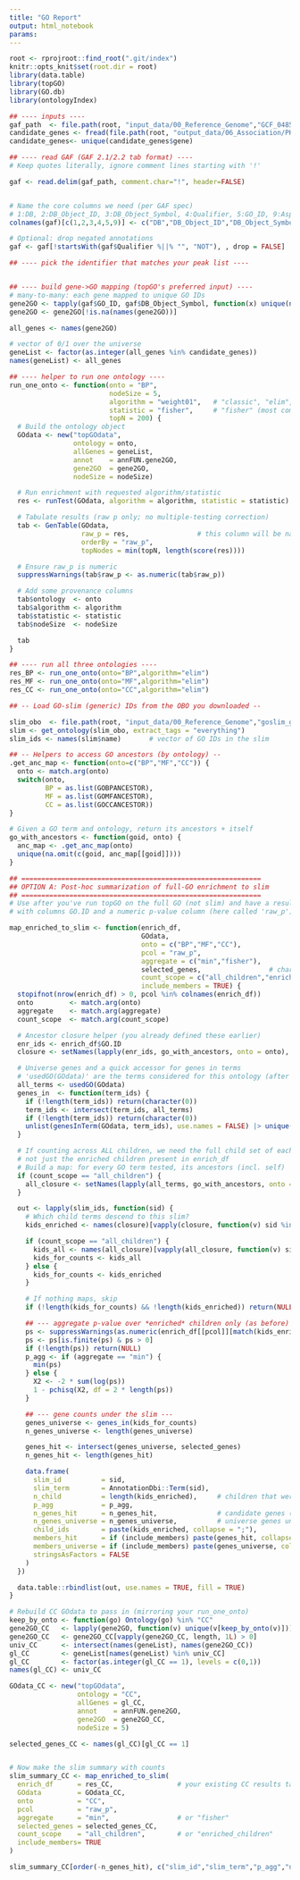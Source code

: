 ```yaml
---
title: "GO Report"
output: html_notebook
params:
---
```


```r
root <- rprojroot::find_root(".git/index")
knitr::opts_knit$set(root.dir = root)
library(data.table)
library(topGO)
library(GO.db)
library(ontologyIndex)
```

```r


## ---- inputs ----
gaf_path  <- file.path(root, "input_data/00_Reference_Genome","GCF_048594095.1-RS_2025_03_gene_ontology.gaf")
candidate_genes <- fread(file.path(root, "output_data/06_Association/PKINGS_ALL_WOB_EXCLUDED", "PKINGS_ALL_WOB_EXCLUDED_TRANSCRIPTS_IN_PEAKS_manual_annos_add.txt"))
candidate_genes<- unique(candidate_genes$gene)

## ---- read GAF (GAF 2.1/2.2 tab format) ----
# Keep quotes literally, ignore comment lines starting with '!'

gaf <- read.delim(gaf_path, comment.char="!", header=FALSE)


# Name the core columns we need (per GAF spec)
# 1:DB, 2:DB_Object_ID, 3:DB_Object_Symbol, 4:Qualifier, 5:GO_ID, 9:Aspect
colnames(gaf)[c(1,2,3,4,5,9)] <- c("DB","DB_Object_ID","DB_Object_Symbol","Qualifier","GO_ID","Aspect")

# Optional: drop negated annotations
gaf <- gaf[!startsWith(gaf$Qualifier %||% "", "NOT"), , drop = FALSE]

## ---- pick the identifier that matches your peak list ----


## ---- build gene->GO mapping (topGO's preferred input) ----
# many-to-many: each gene mapped to unique GO IDs
gene2GO <- tapply(gaf$GO_ID, gaf$DB_Object_Symbol, function(x) unique(na.omit(x)))
gene2GO <- gene2GO[!is.na(names(gene2GO))]

all_genes <- names(gene2GO)

# vector of 0/1 over the universe
geneList <- factor(as.integer(all_genes %in% candidate_genes))
names(geneList) <- all_genes

## ---- helper to run one ontology ----
run_one_onto <- function(onto = "BP",
                         nodeSize = 5,
                         algorithm = "weight01",   # "classic", "elim", "weight", "weight01", "parentchild"
                         statistic = "fisher",     # "fisher" (most common), "ks", "ks.ties"
                         topN = 200) {
  # Build the ontology object
  GOdata <- new("topGOdata",
                ontology = onto,
                allGenes = geneList,
                annot    = annFUN.gene2GO,
                gene2GO  = gene2GO,
                nodeSize = nodeSize)

  # Run enrichment with requested algorithm/statistic
  res <- runTest(GOdata, algorithm = algorithm, statistic = statistic)

  # Tabulate results (raw p only; no multiple-testing correction)
  tab <- GenTable(GOdata,
                  raw_p = res,                 # this column will be named "raw_p"
                  orderBy = "raw_p",
                  topNodes = min(topN, length(score(res))))

  # Ensure raw_p is numeric
  suppressWarnings(tab$raw_p <- as.numeric(tab$raw_p))

  # Add some provenance columns
  tab$ontology  <- onto
  tab$algorithm <- algorithm
  tab$statistic <- statistic
  tab$nodeSize  <- nodeSize

  tab
}

## ---- run all three ontologies ----
res_BP <- run_one_onto(onto="BP",algorithm="elim")
res_MF <- run_one_onto(onto="MF",algorithm="elim")
res_CC <- run_one_onto(onto="CC",algorithm="elim")

```



```r
## -- Load GO-slim (generic) IDs from the OBO you downloaded --

slim_obo  <- file.path(root, "input_data/00_Reference_Genome","goslim_generic.obo")
slim <- get_ontology(slim_obo, extract_tags = "everything")
slim_ids <- names(slim$name)       # vector of GO IDs in the slim

## -- Helpers to access GO ancestors (by ontology) --
.get_anc_map <- function(onto=c("BP","MF","CC")) {
  onto <- match.arg(onto)
  switch(onto,
         BP = as.list(GOBPANCESTOR),
         MF = as.list(GOMFANCESTOR),
         CC = as.list(GOCCANCESTOR))
}

# Given a GO term and ontology, return its ancestors + itself
go_with_ancestors <- function(goid, onto) {
  anc_map <- .get_anc_map(onto)
  unique(na.omit(c(goid, anc_map[[goid]])))
}

## ============================================================
## OPTION A: Post-hoc summarization of full-GO enrichment to slim
## ============================================================
# Use after you've run topGO on the full GO (not slim) and have a results table
# with columns GO.ID and a numeric p-value column (here called 'raw_p').

map_enriched_to_slim <- function(enrich_df,
                                 GOdata,
                                 onto = c("BP","MF","CC"),
                                 pcol = "raw_p",
                                 aggregate = c("min","fisher"),
                                 selected_genes,                 # character vector of candidate genes (the 1’s)
                                 count_scope = c("all_children","enriched_children"),
                                 include_members = TRUE) {
  stopifnot(nrow(enrich_df) > 0, pcol %in% colnames(enrich_df))
  onto         <- match.arg(onto)
  aggregate    <- match.arg(aggregate)
  count_scope  <- match.arg(count_scope)

  # Ancestor closure helper (you already defined these earlier)
  enr_ids <- enrich_df$GO.ID
  closure <- setNames(lapply(enr_ids, go_with_ancestors, onto = onto), enr_ids)

  # Universe genes and a quick accessor for genes in terms
  # 'usedGO(GOdata)' are the terms considered for this ontology (after nodeSize etc.)
  all_terms <- usedGO(GOdata)
  genes_in  <- function(term_ids) {
    if (!length(term_ids)) return(character(0))
    term_ids <- intersect(term_ids, all_terms)
    if (!length(term_ids)) return(character(0))
    unlist(genesInTerm(GOdata, term_ids), use.names = FALSE) |> unique()
  }

  # If counting across ALL children, we need the full child set of each slim across the tested DAG,
  # not just the enriched children present in enrich_df
  # Build a map: for every GO term tested, its ancestors (incl. self)
  if (count_scope == "all_children") {
    all_closure <- setNames(lapply(all_terms, go_with_ancestors, onto = onto), all_terms)
  }

  out <- lapply(slim_ids, function(sid) {
    # Which child terms descend to this slim?
    kids_enriched <- names(closure)[vapply(closure, function(v) sid %in% v, logical(1))]

    if (count_scope == "all_children") {
      kids_all <- names(all_closure)[vapply(all_closure, function(v) sid %in% v, logical(1))]
      kids_for_counts <- kids_all
    } else {
      kids_for_counts <- kids_enriched
    }

    # If nothing maps, skip
    if (!length(kids_for_counts) && !length(kids_enriched)) return(NULL)

    ## --- aggregate p-value over *enriched* children only (as before) ---
    ps <- suppressWarnings(as.numeric(enrich_df[[pcol]][match(kids_enriched, enrich_df$GO.ID)]))
    ps <- ps[is.finite(ps) & ps > 0]
    if (!length(ps)) return(NULL)
    p_agg <- if (aggregate == "min") {
      min(ps)
    } else {
      X2 <- -2 * sum(log(ps))
      1 - pchisq(X2, df = 2 * length(ps))
    }

    ## --- gene counts under the slim ---
    genes_universe <- genes_in(kids_for_counts)
    n_genes_universe <- length(genes_universe)

    genes_hit <- intersect(genes_universe, selected_genes)
    n_genes_hit <- length(genes_hit)

    data.frame(
      slim_id          = sid,
      slim_term        = AnnotationDbi::Term(sid),
      n_child          = length(kids_enriched),     # children that were enriched and used for p-agg
      p_agg            = p_agg,
      n_genes_hit      = n_genes_hit,               # candidate genes (1’s) under this slim
      n_genes_universe = n_genes_universe,          # universe genes under this slim
      child_ids        = paste(kids_enriched, collapse = ";"),
      members_hit      = if (include_members) paste(genes_hit, collapse = ",") else NA_character_,
      members_universe = if (include_members) paste(genes_universe, collapse = ",") else NA_character_,
      stringsAsFactors = FALSE
    )
  })

  data.table::rbindlist(out, use.names = TRUE, fill = TRUE)
}

# Rebuild CC GOdata to pass in (mirroring your run_one_onto)
keep_by_onto <- function(go) Ontology(go) %in% "CC"
gene2GO_CC   <- lapply(gene2GO, function(v) unique(v[keep_by_onto(v)]))
gene2GO_CC   <- gene2GO_CC[vapply(gene2GO_CC, length, 1L) > 0]
univ_CC      <- intersect(names(geneList), names(gene2GO_CC))
gl_CC        <- geneList[names(geneList) %in% univ_CC]
gl_CC        <- factor(as.integer(gl_CC == 1), levels = c(0,1))
names(gl_CC) <- univ_CC

GOdata_CC <- new("topGOdata",
                 ontology = "CC",
                 allGenes = gl_CC,
                 annot    = annFUN.gene2GO,
                 gene2GO  = gene2GO_CC,
                 nodeSize = 5)

selected_genes_CC <- names(gl_CC)[gl_CC == 1]


# Now make the slim summary with counts
slim_summary_CC <- map_enriched_to_slim(
  enrich_df      = res_CC,                # your existing CC results table
  GOdata         = GOdata_CC,
  onto           = "CC",
  pcol           = "raw_p",
  aggregate      = "min",                 # or "fisher"
  selected_genes = selected_genes_CC,
  count_scope    = "all_children",        # or "enriched_children"
  include_members= TRUE
)

slim_summary_CC[order(-n_genes_hit), c("slim_id","slim_term","p_agg","n_child","n_genes_hit","n_genes_universe")]

```